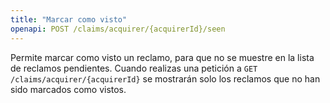 ```yaml
---
title: "Marcar como visto"
openapi: POST /claims/acquirer/{acquirerId}/seen
---
```


Permite marcar como visto un reclamo, para que no se muestre en la lista de reclamos pendientes.
Cuando realizas una petición a `GET /claims/acquirer/{acquirerId}` se mostrarán solo los reclamos que no han sido marcados como vistos.